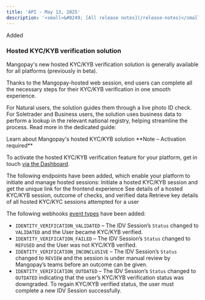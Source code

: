 ```yaml
---
title: 'API - May 13, 2025'  
description: '<small>&#8249; [All release notes](/release-notes)</small>'
---
```


<div class="release-notes-page">

<div class="pill pill-green">Added</div>

### Hosted KYC/KYB verification solution

Mangopay's new hosted KYC/KYB verification solution is generally available for all platforms (previously in beta). 

Thanks to the Mangopay-hosted web session, end users can complete all the necessary steps for their KYC/KYB verification in one smooth experience. 

For Natural users, the solution guides them through a live photo ID check. For Soletrader and Business users, the solution uses business data to perform a lookup in the relevant national registry, helping streamline the process. Read more in the dedicated guide:

<Card title="Guide" href="/guides/users/verification/hosted">
Learn about Mangopay's hosted KYC/KYB solution
</Card>

<Note>
**Note – Activation required**

To activate the hosted KYC/KYB verification feature for your platform, get in touch <a href="https://hub.mangopay.com/" target="_blank">via the Dashboard</a>.
</Note>

The following endpoints have been added, which enable your platform to initiate and manage hosted sessions:
<CardGroup cols={1}>
<Card title="POST Create an IDV Session" href="/api-reference/idv-sessions/create-idv-session">
Initiate a hosted KYC/KYB session and get the unique link for the frontend experience
</Card>
<Card title="GET View an IDV Session" href="/api-reference/idv-sessions/view-idv-session">
See details of a hosted KYC/KYB session, outcome of checks, and verified data
</Card>
<Card title="GET List IDV Session for a User" href="/api-reference/idv-sessions/list-idv-sessions-user">
Retrieve key details of all hosted KYC/KYC sessions attempted for a user
</Card>
</CardGroup>

The following webhooks [event types](/webhooks/event-types) have been added: 

- `IDENTITY_VERIFICATION_VALIDATED` – The IDV Session’s `Status` changed to `VALIDATED` and the User became KYC/KYB verified.
- `IDENTITY_VERIFICATION_FAILED` – The IDV Session’s `Status` changed to `REFUSED` and the User was not KYC/KYB verified.
- `IDENTITY_VERIFICATION_INCONCLUSIVE` – The IDV Session’s `Status` changed to `REVIEW` and the session is under manual review by Mangopay’s teams before an outcome can be given.
- `IDENTITY_VERIFICATION_OUTDATED` – The IDV Session’s `Status` changed to `OUTDATED` indicating that the user’s KYC/KYB verification status was downgraded. To regain KYC/KYB verified status, the user must complete a new IDV Session successfully.

</div>